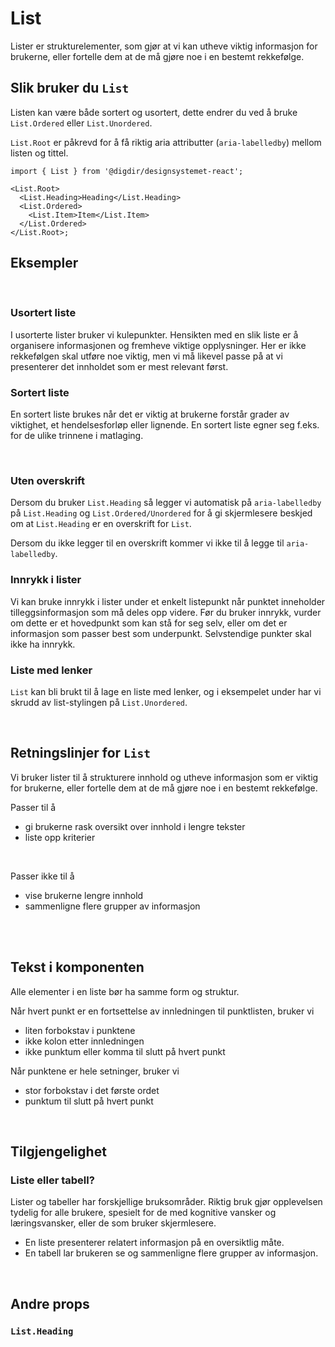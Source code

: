 

<Meta of={ListStories} />

# List

Lister er strukturelementer, som gjør at vi kan utheve viktig informasjon for brukerne, eller fortelle dem at de må gjøre noe i en bestemt rekkefølge.

<Primary />
<Controls />

## Slik bruker du `List`

Listen kan være både sortert og usortert, dette endrer du ved å bruke `List.Ordered` eller `List.Unordered`.

`List.Root` er påkrevd for å få riktig aria attributter (`aria-labelledby`) mellom listen og tittel.

```tsx
import { List } from '@digdir/designsystemet-react';

<List.Root>
  <List.Heading>Heading</List.Heading>
  <List.Ordered>
    <List.Item>Item</List.Item>
  </List.Ordered>
</List.Root>;
```

## Eksempler

<br />

### Usortert liste

I usorterte lister bruker vi kulepunkter. Hensikten med en slik liste er å organisere informasjonen og fremheve viktige opplysninger. Her er ikke rekkefølgen skal utføre noe viktig, men vi må likevel passe på at vi presenterer det innholdet som er mest relevant først.

<Canvas of={ListStories.Usortert} />

### Sortert liste

En sortert liste brukes når det er viktig at brukerne forstår grader av viktighet, et hendelsesforløp eller lignende. En sortert liste egner seg f.eks. for de ulike trinnene i matlaging.

<Canvas of={ListStories.Sortert} />

<br />

### Uten overskrift

Dersom du bruker `List.Heading` så legger vi automatisk på `aria-labelledby` på `List.Heading` og `List.Ordered/Unordered`
for å gi skjermlesere beskjed om at `List.Heading` er en overskrift for `List`.

Dersom du ikke legger til en overskrift kommer vi ikke til å legge til `aria-labelledby`.

<Canvas of={ListStories.UtenOverskrift} />

### Innrykk i lister

Vi kan bruke innrykk i lister under et enkelt listepunkt når punktet inneholder tilleggsinformasjon som må deles opp videre. Før du bruker innrykk, vurder om dette er et hovedpunkt som kan stå for seg selv, eller om det er informasjon som passer best som underpunkt. Selvstendige punkter skal ikke ha innrykk.

<Canvas of={ListStories.Innrykk} />

### Liste med lenker

`List` kan bli brukt til å lage en liste med lenker, og i eksempelet under har vi skrudd av list-stylingen på `List.Unordered`.

<Canvas of={ListStories.ListeMedLenker} />

<br />

## Retningslinjer for `List`

Vi bruker lister til å strukturere innhold og utheve informasjon som er viktig for brukerne, eller fortelle dem at de må gjøre noe i en bestemt rekkefølge.

Passer til å

- gi brukerne rask oversikt over innhold i lengre tekster
- liste opp kriterier

<br />

Passer ikke til å

- vise brukerne lengre innhold
- sammenligne flere grupper av informasjon

<br />
<br />

## Tekst i komponenten

Alle elementer i en liste bør ha samme form og struktur.

Når hvert punkt er en fortsettelse av innledningen til punktlisten, bruker vi
- liten forbokstav i punktene
- ikke kolon etter innledningen
- ikke punktum eller komma til slutt på hvert punkt

Når punktene er hele setninger, bruker vi
- stor forbokstav i det første ordet
- punktum til slutt på hvert punkt

<br />

## Tilgjengelighet

### Liste eller tabell?

Lister og tabeller har forskjellige bruksområder. Riktig bruk gjør opplevelsen tydelig for alle brukere, spesielt for de med kognitive vansker og læringsvansker, eller de som bruker skjermlesere.

- En liste presenterer relatert informasjon på en oversiktlig måte.
- En tabell lar brukeren se og sammenligne flere grupper av informasjon.

<br />

## Andre props

### `List.Heading`

<ArgTypes of={ListHeading} />
